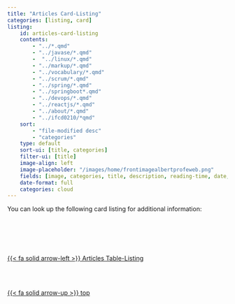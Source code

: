 ```yaml
---
title: "Articles Card-Listing"
categories: [listing, card]
listing:
    id: articles-card-listing
    contents:
        - "../*.qmd"
        - "../javase/*.qmd"
        -  "../linux/*.qmd"
        - "../markup/*.qmd"
        - "../vocabulary/*.qmd"
        - "../scrum/*.qmd"
        - "../spring/*.qmd"
        - "../springboot*.qmd"
        - "../devops/*.qmd"
        - "../reactjs/*.qmd"
        - "../about/*.qmd"
        - "../ifcd0210/*qmd"
    sort:
        - "file-modified desc"
        - "categories"
    type: default
    sort-ui: [title, categories]
    filter-ui: [title]
    image-align: left
    image-placeholder: "/images/home/frontimagealbertprofeweb.png"
    fields: [image, categories, title, description, reading-time, date, author, file-modified]
    date-format: full
    categories: cloud  
---
```


You can look up the following card listing for additional information:

::: {#articles-card-listing}
:::

<!--- navLinks -->
<br><br>
<div class=row>
<br>
<div class='column left previous'>
<br>
[{{< fa solid arrow-left >}} Articles Table-Listing](/about/about-listing-table.qmd)
<br>
</div>
<br>
<div class='column center'>
<br>
[{{< fa solid arrow-up >}} top](#top)
<br>
</div>
<br>
</div>
